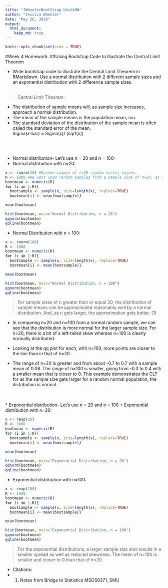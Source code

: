 ```yaml
---
title: "JWheelerBootStrap_Unit4HW"
author: "Jessica Wheeler"
date: "May 26, 2016"
output: 
  html_document:
    keep_md: true
---
```


```r
knitr::opts_chunk$set(echo = TRUE)
```

#Week 4 Homework:
##Using Bootstrap Code to Illustrate the Central Limit Theorem
<br>

* Write bootstrap code to illustrate the Central Limit Theorem in RMarkdown.  Use a normal distribution with 2 different sample sizes and an exponential distribution with 2 difference sample sizes.
<br>
<br>

> Central Limit Theorem:

* The distribution of sample means will, as sample size increases, approach a normal distribution.
* The mean of the sample means is the population mean, mu.
* The standard deviation of the distribution of the sample mean is often called the standard error of the mean.  
Sigma(x-bar) = Sigma(x)/ (sqrt(n))

<br>
<br>

* Normal distribution- Let's use n = 20 and n = 100:
<br>
+ Normal distribution with n=20:

```r
x <- rnorm(20) #Random sample of n=20 random normal values.
R <- 1000 #We want 1000 random samples from a sample size of n=20, as specified above.
bootmean <- numeric(R)
for (i in 1:R){
  bootsample <- sample(x, size=length(x), replace=TRUE)
  bootmean[i] <- mean(bootsample)}

mean(bootmean)
```

```r
hist(bootmean, main="Normal Distribution, n = 20")
qqnorm(bootmean)
qqline(bootmean)
```

+ Normal Distribution with n = 100:

```r
x <- rnorm(100)
R <- 1000
bootmean <- numeric(R)
for (i in 1:R){
  bootsample <- sample(x, size=length(x), replace=TRUE)
  bootmean[i] <- mean(bootsample)}

mean(bootmean)
```

```r
hist(bootmean, main="Normal Distribution, n = 100")
qqnorm(bootmean)
qqline(bootmean)
```


> For sample sizes of n greater than or equal 30, the distribution of sample means can be approximated reasonably well by a normal distribution.  And, as n gets larger, the approximation gets better. (1)

* In comparing n=20 and n=100 from a normal random sample, we can see that the distribution is more normal for the larger sample size.  For n=20, there is a bit of a left-tailed skew whereas n=100 is clearly normally distributed.  


* Looking at the qq plot for each, with n=100, more points are closer to the line than in that of n=20.  
* The range of n=20 is greater and from about -0.7 to 0.7 with a sample mean of 0.06.  The range of n=100 is smaller, going from -0.3 to 0.4 with a smaller mean that is closer to 0.
This example demonstrates the CLT for as the sample size gets larger for a random normal population, the distribution is normal.



<br>
<br>
*  Exponential distribution- Let's use n = 20 and n = 100
+  Exponential distribution with n=20:
```r
x <- rexp(20)
R <- 1000
bootmean <- numeric(R)
for (i in 1:R){
  bootsample <- sample(x, size=length(x), replace=TRUE)
  bootmean[i] <- mean(bootsample)}

mean(bootmean)
```

```r
hist(bootmean, main="Exponential Distribution, n = 20")
qqnorm(bootmean)
qqline(bootmean)
```

+ Exponential distribution with n=100:
```r
x <- rexp(100)
R <- 1000
bootmean <- numeric(R)
for (i in 1:R){
  bootsample <- sample(x, size=length(x), replace=TRUE)
  bootmean[i] <- mean(bootsample)}

mean(bootmean)
```

```r
hist(bootmean, main="Exponential Distribution, n = 100")
qqnorm(bootmean)
qqline(bootmean)
```

> For the exponential distributions, a larger sample size also results in a smaller spread as well as reduced skewness.  The mean of n=100 is smaller and closer to 0 than that of n=20.

* Citations:
+ (1) Notes from Bridge to Statistics MSDS6371, SMU
